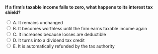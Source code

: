 ::: {.question-block}

<form onsubmit="event.preventDefault(); checkAnswer('module8_mcq_q17')" data-correct-answer="B">
<strong style="display: block;">If a firm’s taxable income falls to zero, what happens to its interest tax shield?</strong>

<label><input type="radio" name="module8_mcq_q17" value="A"> A. It remains unchanged</label><br>
<label><input type="radio" name="module8_mcq_q17" value="B"> B. It becomes worthless until the firm earns taxable income again</label><br>
<label><input type="radio" name="module8_mcq_q17" value="C"> C. It increases because losses are deductible</label><br>
<label><input type="radio" name="module8_mcq_q17" value="D"> D. It turns into a dividend tax credit</label><br>
<label><input type="radio" name="module8_mcq_q17" value="E"> E. It is automatically refunded by the tax authority</label><br>
</form>

<div id="feedback-module8_mcq_q17" class="feedback" data-status="" style="display:none;">
✅ Correct: B. The firm cannot benefit from the interest tax deduction when it has no taxable income.
</div>

:::
